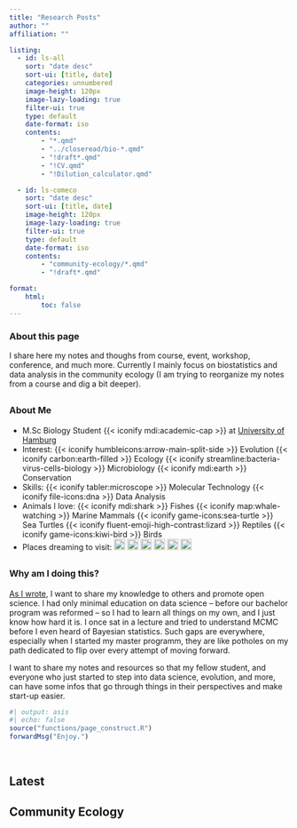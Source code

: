 ```yaml
---
title: "Research Posts"
author: ""
affiliation: ""

listing:
  - id: ls-all
    sort: "date desc"
    sort-ui: [title, date]
    categories: unnumbered
    image-height: 120px
    image-lazy-loading: true
    filter-ui: true
    type: default
    date-format: iso
    contents: 
        - "*.qmd"
        - "../closeread/bio-*.qmd"
        - "!draft*.qmd"
        - "!CV.qmd"
        - "!Dilution_calculator.qmd"

  - id: ls-comeco
    sort: "date desc"
    sort-ui: [title, date]
    image-height: 120px
    image-lazy-loading: true
    filter-ui: true
    type: default
    date-format: iso
    contents:
        - "community-ecology/*.qmd"
        - "!draft*.qmd"

format: 
    html: 
        toc: false
---
```


### About this page

I share here my notes and thoughs from course, event, workshop, conference, and much more. Currently I mainly focus on biostatistics and data analysis in the community ecology (I am trying to reorganize my notes from a course and dig a bit deeper).

::: {.callout-caution appearance="minimal" title="" style="font-sze:0.9rem; var(--clcolor): #990000; var(--clbg): transparent; border-left: none; border: 1px solid var(--clcolor);" collapse="true"}
## [About Me]{style="font-size:1rem;"}

- M.Sc Biology Student {{< iconify mdi:academic-cap >}} at [University of Hamburg](https://www.biologie.uni-hamburg.de/en.html) 
- Interest: 
{{< iconify humbleicons:arrow-main-split-side >}} Evolution
{{< iconify carbon:earth-filled >}} Ecology
{{< iconify streamline:bacteria-virus-cells-biology >}} Microbiology
{{< iconify mdi:earth >}} Conservation
- Skills:
{{< iconify tabler:microscope >}} Molecular Technology
{{< iconify file-icons:dna >}} Data Analysis
- Animals I love:
{{< iconify mdi:shark >}} Fishes
{{< iconify map:whale-watching >}} Marine Mammals
{{< iconify game-icons:sea-turtle >}} Sea Turtles
{{< iconify fluent-emoji-high-contrast:lizard >}} Reptiles
{{< iconify game-icons:kiwi-bird >}} Birds
- Places dreaming to visit:
[![](https://upload.wikimedia.org/wikipedia/commons/thumb/e/e6/Flag_of_Alaska.svg/1600px-Flag_of_Alaska.svg.png?20221128104957){width="20px"}](https://en.wikipedia.org/wiki/Alaska) 
[![](https://upload.wikimedia.org/wikipedia/commons/thumb/3/3e/Flag_of_New_Zealand.svg/1600px-Flag_of_New_Zealand.svg.png?20220924013214){width="20px"}](https://en.wikipedia.org/wiki/New_Zealand)
[![](https://upload.wikimedia.org/wikipedia/commons/thumb/1/1a/Flag_of_Argentina.svg/2880px-Flag_of_Argentina.svg.png){width="20px"}](https://en.wikipedia.org/wiki/Patagonia)
[![](https://upload.wikimedia.org/wikipedia/commons/thumb/e/e8/Flag_of_Ecuador.svg/2560px-Flag_of_Ecuador.svg.png){width="20px"}](https://en.wikipedia.org/wiki/Galápagos_Islands)
[![](https://upload.wikimedia.org/wikipedia/commons/thumb/f/f2/Flag_of_Costa_Rica.svg/2880px-Flag_of_Costa_Rica.svg.png){width="20px"}](https://de.wikipedia.org/wiki/Costa_Rica)
[![](https://upload.wikimedia.org/wikipedia/en/thumb/0/05/Flag_of_Brazil.svg/2560px-Flag_of_Brazil.svg.png){width="20px"}](https://en.wikipedia.org/wiki/Amazon_rainforest)
<!-- [![](){width="20px"}]() -->

:::

::: {.callout-caution appearance="minimal" title="" style="font-sze:0.9rem; var(--clcolor): #990000; var(--clbg): transparent; border-left: none; border: 1px solid var(--clcolor);" collapse="true"}

## [Why am I doing this?]{style="font-size:1rem;"}

[As I wrote](/about.qmd#iconify-streamlinehand-held-tablet-writing--posts), I want to share my knowledge to others and promote open science. I had only minimal education on data science -- before our bachelor program was reformed -- so I had to learn all things on my own, and I just know how hard it is. I once sat in a lecture and tried to understand MCMC before I even heard of Bayesian statistics. Such gaps are everywhere, especially when I started my master programm, they are like potholes on my path dedicated to flip over every attempt of moving forward. 

I want to share my notes and resources so that my fellow student, and everyone who just started to step into data science, evolution, and more, can have some infos that go through things in their perspectives and make start-up easier.

:::

```r
#| output: asis
#| echo: false
source("functions/page_construct.R")
forwardMsg("Enjoy.")
```

<br>

::: {.panel-tabset}

## Latest

::: {#ls-all}
:::

## Community Ecology

::: {#ls-comeco}
:::

:::
